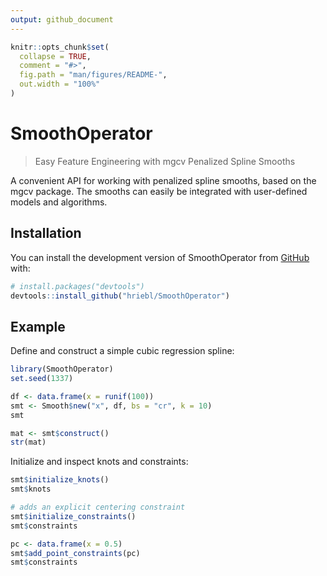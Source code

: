 ```yaml
---
output: github_document
---
```


<!-- README.md is generated from README.Rmd. Please edit that file -->

```r
knitr::opts_chunk$set(
  collapse = TRUE,
  comment = "#>",
  fig.path = "man/figures/README-",
  out.width = "100%"
)
```

# SmoothOperator

<!-- badges: start -->
<!-- badges: end -->

> Easy Feature Engineering with mgcv Penalized Spline Smooths

A convenient API for working with penalized spline smooths, based on the mgcv package. The smooths can easily be integrated with user-defined models and algorithms.

## Installation

You can install the development version of SmoothOperator from [GitHub](https://github.com/) with:

``` r
# install.packages("devtools")
devtools::install_github("hriebl/SmoothOperator")
```

## Example

Define and construct a simple cubic regression spline:

```r
library(SmoothOperator)
set.seed(1337)

df <- data.frame(x = runif(100))
smt <- Smooth$new("x", df, bs = "cr", k = 10)
smt

mat <- smt$construct()
str(mat)
```

Initialize and inspect knots and constraints:

```r
smt$initialize_knots()
smt$knots

# adds an explicit centering constraint
smt$initialize_constraints()
smt$constraints

pc <- data.frame(x = 0.5)
smt$add_point_constraints(pc)
smt$constraints
```
